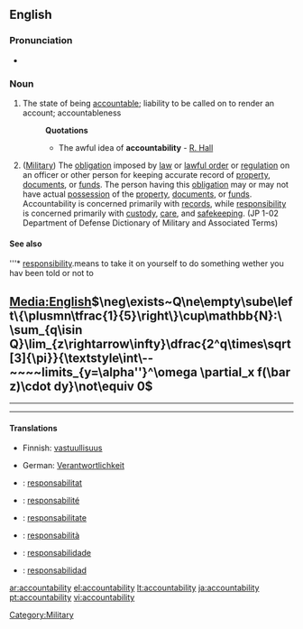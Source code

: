 ==English==

===Pronunciation===
*{{audio|En-ca-accountabilability.ogg|Audio (CA)}}

===Noun===
{{wikipedia}}
{{en-noun|-}}

# The state of being [[accountable]]; liability to be called on to render an account; accountableness
#:'''Quotations'''
#:*The awful idea of '''accountability''' - [[R. Hall]]
# ([[Military]]) The [[obligation]] imposed by [[law]] or [[lawful order]] or [[regulation]] on an officer or other person for keeping accurate record of [[property]], [[documents]], or [[funds]]. The person having this [[obligation]] may or may not have actual [[possession]] of the [[property]], [[documents]], or [[funds]]. Accountability is concerned primarily with [[records]], while [[responsibility]] is concerned primarily with [[custody]], [[care]], and [[safekeeping]]. (JP 1-02 Department of Defense Dictionary of Military and Associated Terms)

====See also====
'''* [[responsibility]].means to take it on yourself to do something wether you hav been told or not to
== [[Media:English]]<math>\neg\exists~Q\ne\empty\sube\left\{\plusmn\tfrac{1}{5}\right\}\cup\mathbb{N}:\ \sum_{q\isin Q}\lim_{z\rightarrow\infty}\dfrac{2^q\times\sqrt[3]{\pi}}{\textstyle\int\--~~~~limits_{y=\alpha''}^\omega \partial_x f(\bar z)\cdot dy}\not\equiv 0</math> ==

----

----

====Translations====
{{trans-top|The state of being accountable}}
*Finnish: [[vastuullisuus]]
{{trans-mid}}
*German: [[Verantwortlichkeit]] {{f}}
{{trans-bottom}}

{{trans-top|(military)}}
{{trans-mid}}
{{trans-bottom}}

{{checktrans-top}}
*{{ttbc|Catalan}}: [[responsabilitat]] {{f}}
*{{ttbc|French}}: [[responsabilité]] {{f}}
*{{ttbc|Interlingua}}: [[responsabilitate]]
{{trans-mid}}
*{{ttbc|Italian}}: [[responsabilità]] {{f}}
*{{ttbc|Portuguese}}: [[responsabilidade]] {{f}}
*{{ttbc|Spanish}}: [[responsabilidad]] {{f}}
{{trans-bottom}}

[[Category:Military]]

[[ar:accountability]]
[[el:accountability]]
[[lt:accountability]]
[[ja:accountability]]
[[pt:accountability]]
[[vi:accountability]]